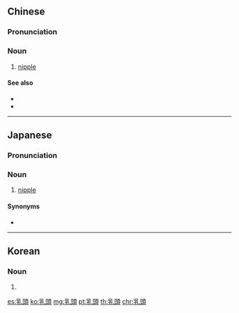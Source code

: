 {{also|乳头}}
==Chinese==
{{zh-forms|s=乳头}}

===Pronunciation===
{{zh-pron
|m=rǔtóu
|c=jyu5 tau4
|h=pfs=nen-thèu
|cat=n
}}

===Noun===
{{zh-noun}}

# {{lb|zh|anatomy}} [[nipple]]

====See also====
* {{zh-l|奶頭}}
* {{zh-l|乳房}}

----

==Japanese==
{{ja-kanjitab|にゅう|とう|yomi=o}}

===Pronunciation===
{{ja-pron|acc=h|y=o|にゅうとう}}

===Noun===
{{ja-noun|にゅうとう}}

# {{lb|ja|anatomy|sort=にゅうとう}} [[nipple]]

====Synonyms====
* {{ja-r|乳首|ちくび}}

----

==Korean==
{{ko-hanjatab}}

===Noun===
{{ko-noun|hangeul=유두|mr=yudu|y=yutwu}}

# {{hanja form of|유두|[[nipple]]}}

[[es:乳頭]]
[[ko:乳頭]]
[[mg:乳頭]]
[[pt:乳頭]]
[[th:乳頭]]
[[chr:乳頭]]